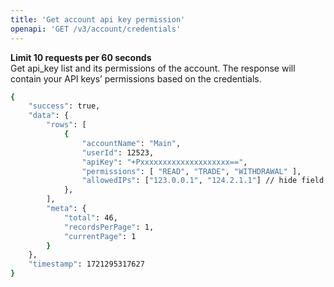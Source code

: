 ```yaml
---
title: 'Get account api key permission'
openapi: 'GET /v3/account/credentials'
---
```

**Limit 10 requests per 60 seconds**  
Get api_key list and its permissions of the account. The response will contain your API keys’ permissions based on the credentials.


<ResponseExample>

```bash
{
    "success": true,
    "data": {
        "rows": [
            {
                "accountName": "Main",
                "userId": 12523,
                "apiKey": "+Pxxxxxxxxxxxxxxxxxxxx==",
                "permissions": [ "READ", "TRADE", "WITHDRAWAL" ],
                "allowedIPs": ["123.0.0.1", "124.2.1.1"] // hide field if no ip restriction
            },
        ],
        "meta": {
            "total": 46,
            "recordsPerPage": 1,
            "currentPage": 1
        }
    },
    "timestamp": 1721295317627
}

```

</ResponseExample>

